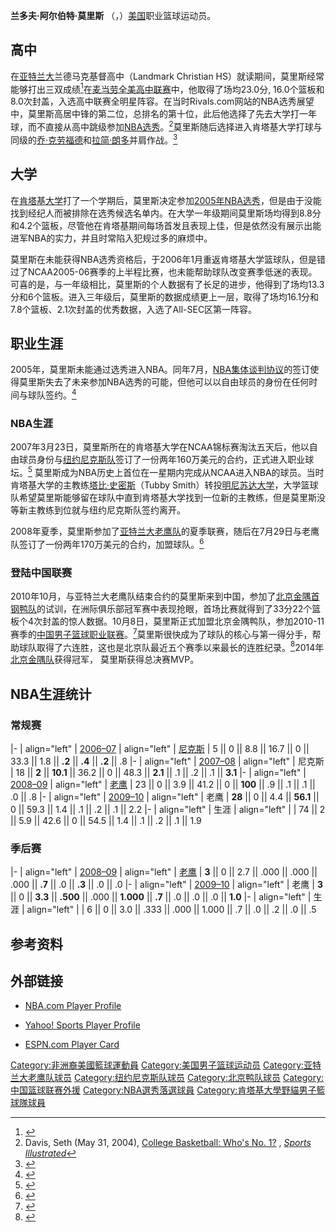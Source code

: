 {{NoteTA|G1=NBA
|1=zh-hans:兰多夫;zh-hk:蘭道夫;zh-tw:藍道夫;
}}
{{Infobox NBA Player
| name = 兰多夫·阿尔伯特·莫里斯
| image =
| caption = 
| team = 自由球员
| number = 
| height_ft = 6
| height_in = 11
| weight_lb = 275
| position = [[中锋|中锋]]
| birth_date = {{Birth date and age|1986|1|2}}
| birth_place = {{USA}}[[德克萨斯州|德克萨斯州]][[休斯顿|休斯顿]]
| high_school  = 亚特兰大兰德马克基督高中（[[乔治亚州|乔治亚州]][[费尔本|费尔本]]）
| college = [[肯塔基大学|肯塔基大学]]（2004–2007）
| nationality = {{USA}}
| draft = 未选上
| draft_year = 2005
| draft_team = 
| career_start = 2007
| career_end =
| years1 = 2007–2008 | team1 = [[纽约尼克斯|纽约尼克斯]]
| years2 = 2008–2010 | team2 = [[亚特兰大老鹰|亚特兰大老鹰]]
| years3 = 2010–2018 | team3 = [[北京鸭篮球俱乐部|北京首钢鸭]]
| years4 = 2018 | team4 = [[广东宏远华南虎篮球俱乐部|广东宏远华南虎]]
| highlights = 麦当劳全美高中联赛全明星阵容 2004<br/>NCAA大学联赛All-SEC区第一阵容 2007<br>CBA冠軍 2011-12、2013-14、2014-15<br>[[中國男子籃球職業聯賽總決賽最有價值球員|總決賽最有價值球員]] 2014<br>CBA全明星 2010 2014
}}

'''兰多夫·阿尔伯特·莫里斯''' （{{lang-en|'''Randolph Albert Morris'''}}，{{bd|1986年|1月2日||}}）[[美国|美国]]职业篮球运动员。

==高中==
在[[亚特兰大|亚特兰大]]兰德马克基督高中（Landmark Christian HS）就读期间，莫里斯经常能够打出三双成绩<ref>{{Cite web |url=http://assets.espn.go.com/dickvitale/vcolumn050613-RandolphMorris.html |title=Kentucky's Morris should pull out of draft |accessdate=2011-01-01 |archive-date=2011-10-02 |archive-url=https://web.archive.org/web/20111002112040/http://assets.espn.go.com/dickvitale/vcolumn050613-RandolphMorris.html |dead-url=no }}</ref>在[[麦当劳全美高中联赛|麦当劳全美高中联赛]]中，他取得了场均23.0分, 16.0个篮板和8.0次封盖，入选高中联赛全明星阵容。在当时Rivals.com网站的NBA选秀展望中，莫里斯高居中锋的第二位，总排名的第十位，此后他选择了先去大学打一年球，而不直接从高中跳级参加[[NBA选秀|NBA选秀]]。<ref>Davis, Seth (May 31, 2004), [http://vault.sportsillustrated.cnn.com/vault/article/magazine/MAG1032165/index.htm College Basketball: Who's No. 1?] {{Webarchive|url=https://archive.is/20120723160307/http://vault.sportsillustrated.cnn.com/vault/article/magazine/MAG1032165/index.htm |date=2012-07-23 }}, ''[[Sports_Illustrated|Sports Illustrated]]''</ref>莫里斯随后选择进入肯塔基大学打球与同级的[[乔·克劳福德|乔·克劳福德]]和[[拉简·朗多|拉简·朗多]]并肩作战。<ref>{{cite web |url=http://rivalshoops.rivals.com/content.asp?SID=910&CID=297763 |title=Rivals.com Top 25 for 2004 |publisher=Rivals.com |accessdate=2007-03-12 |archive-date=2016-04-13 |archive-url=https://web.archive.org/web/20160413054356/https://rivalshoops.rivals.com/content.asp?SID=910&CID=297763 |dead-url=no }}</ref> 

==大学==
在[[肯塔基大学|肯塔基大学]]打了一个学期后，莫里斯决定参加[[2005年NBA选秀|2005年NBA选秀]]，但是由于没能找到经纪人而被排除在选秀候选名单内。在大学一年级期间莫里斯场均得到8.8分和4.2个篮板，尽管他在肯塔基期间每场首发且表现上佳，但是依然没有展示出能进军NBA的实力，并且时常陷入犯规过多的麻烦中。

莫里斯在未能获得NBA选秀资格后，于2006年1月重返肯塔基大学篮球队，但是错过了NCAA2005-06赛季的上半程比赛，也未能帮助球队改变赛季低迷的表现。可喜的是，与一年级相比，莫里斯的个人数据有了长足的进步，他得到了场均13.3分和6个篮板。进入三年级后，莫里斯的数据成绩更上一层，取得了场均16.1分和7.8个篮板、2.1次封盖的优秀数据，入选了All-SEC区第一阵容。

==职业生涯==
2005年，莫里斯未能通过选秀进入NBA。同年7月，[[NBA工资帽|NBA集体谈判协议]]的签订使得莫里斯失去了未来参加NBA选秀的可能，但他可以以自由球员的身份在任何时间与球队签约。<ref>{{cite web |url=http://sports.yahoo.com/nba/news;_ylt=ArIdXHcsDMBVPp7nISY7oBO8vLYF?slug=aw-morris121106&prov=yhoo&type=lgns |title=The Problematic Prospect |last=Wojnarowski |first=Adrian |publisher=Yahoo! Sports |date=2006-12-11 |accessdate=2007-04-04}}</ref>
===NBA生涯===
2007年3月23日，莫里斯所在的肯塔基大学在NCAA锦标赛淘汰五天后，他以自由球员身份与[[纽约尼克斯队|纽约尼克斯队]]签订了一份两年160万美元的合约，正式进入职业球坛。<ref>{{cite web|url=http://sports.espn.go.com/nba/news/story?id=2809958|title=Knicks sign Kentucky center Morris to 2-year deal|publisher=ESPN.com|accessdate=2007-03-23|archive-date=2016-02-03|archive-url=https://web.archive.org/web/20160203105808/http://sports.espn.go.com/nba/news/story?id=2809958|dead-url=no}}</ref> 莫里斯成为NBA历史上首位在一星期内完成从NCAA进入NBA的球员。当时肯塔基大学的主教练[[塔比·史密斯|塔比·史密斯]]（Tubby Smith）转投[[明尼苏达大学|明尼苏达大学]]，大学篮球队希望莫里斯能够留在球队中直到肯塔基大学找到一位新的主教练，但是莫里斯没等新主教练到位就与纽约尼克斯队签约离开。

2008年夏季，莫里斯参加了[[亚特兰大老鹰队|亚特兰大老鹰队]]的夏季联赛，随后在7月29日与老鹰队签订了一份两年170万美元的合约，加盟球队。<ref>{{Cite web |url=http://www.ajc.com/hawks/content/sports/hawks/stories/2008/07/29/hawks_randolph_morris.html |title=Hawks land big man |accessdate=2011-01-01 |archive-date=2012-07-28 |archive-url=https://archive.is/20120728130353/www.ajc.com/hawks/content/sports/hawks/stories/2008/07/29/hawks_randolph_morris.html |dead-url=no }}</ref>
===登陆中国联赛===
2010年10月，与亚特兰大老鹰队结束合约的莫里斯来到中国，参加了[[北京鸭篮球俱乐部|北京金隅首钢鸭队]]的试训，在洲际俱乐部冠军赛中表现抢眼，首场比赛就得到了33分22个篮板个4次封盖的惊人数据。10月8日，莫里斯正式加盟北京金隅鸭队，参加2010-11赛季的[[中国男子篮球职业联赛|中国男子篮球职业联赛]]。<ref>{{cite web|url=http://sports.163.com/10/1008/15/6IG1SP3T00052UUC.html|title=北京正式签下前老鹰中锋 莫里斯洲际赛表现抢眼|last=袁杰|first=|publisher=网易体育|date=2010-10-08|accessdate=2011-01-01|archive-date=2019-08-02|archive-url=https://web.archive.org/web/20190802002824/http://sports.163.com/10/1008/15/6IG1SP3T00052UUC.html}}</ref>莫里斯很快成为了球队的核心与第一得分手，帮助球队取得了六连胜，这也是北京队最近五个赛季以来最长的连胜纪录。<ref>{{cite web|url=http://sports.sina.com.cn/cba/2010-12-26/21185382440.shtml|title=北京逆转江苏收获六连胜 莫里斯37分弗朗西斯休战|last=|first=|publisher=新浪体育|date=2010-12-26|accessdate=2011-01-01|archive-date=2019-08-01|archive-url=https://web.archive.org/web/20190801104901/http://sports.sina.com.cn/cba/2010-12-26/21185382440.shtml|dead-url=no}}</ref>2014年[[北京鸭篮球俱乐部|北京金隅队]]获得冠军，
莫里斯获得总决赛MVP。

== NBA生涯统计 ==

{{NBA player statistics legend}}

=== 常规赛 ===

{{NBA player statistics start}}
|-
| align="left" | [[2006-2007_NBA赛季|2006–07]]
| align="left" | [[纽约尼克斯|尼克斯]]
| 5 || 0 || 8.8 || 16.7 || 0 || 33.3 || 1.8 || '''.2''' || '''.4''' || '''.2''' || .8
|-
| align="left" | [[2007-2008_NBA赛季|2007–08]]
| align="left" | 尼克斯
| 18 || '''2''' || '''10.1''' || 36.2 || 0 || 48.3 || '''2.1''' || .1 || .2 || .1 || '''3.1'''
|-
| align="left" | [[2008-2009_NBA赛季|2008–09]]
| align="left" | [[亚特兰大老鹰|老鹰]]
| 23 || 0 || 3.9 || 41.2 || 0 || '''100''' || .9 || .1 || .1 || .0 || .8
|-
| align="left" | [[2009-2010_NBA赛季|2009–10]]
| align="left" | 老鹰
| '''28''' || 0 || 4.4 || '''56.1''' || 0 || 59.3 || 1.4 || .1 || .2 || .1 || 2.2
|-
| align="left" | 生涯
| align="left" | 
| 74 || 2 || 5.9 || 42.6 || 0 || 54.5 || 1.4 || .1 || .2 || .1 || 1.9
{{end box}}

=== 季后赛 ===
{{NBA player statistics start}}
|-
| align="left" | [[2009年NBA季后赛|2008–09]]
| align="left" | [[亚特兰大老鹰|老鹰]]
| '''3''' || 0 || 2.7 || .000 || .000 || .000 || '''.7''' || .0 || '''.3''' || .0 || .0
|-
| align="left" | [[2010年NBA季后赛|2009–10]]
| align="left" | 老鹰
| '''3''' || 0 || '''3.3''' || '''.500''' || .000 || '''1.000''' || '''.7''' || .0 || .0 || .0 || '''1.0'''
|-
| align="left" | 生涯
| align="left" | 
| 6 || 0 || 3.0 || .333 || .000 || 1.000 || .7 || .0 || .2 || .0 || .5
{{end box}}

==参考资料==
{{Reflist}}

==外部链接==
*{{en}}[http://www.nba.com/playerfile/randolph_morris/index.html NBA.com Player Profile] {{Wayback|url=http://www.nba.com/playerfile/randolph_morris/index.html |date=20121014141342 }}
*{{en}}[http://sports.yahoo.com/nba/players/4242 Yahoo! Sports Player Profile] {{Wayback|url=http://sports.yahoo.com/nba/players/4242 |date=20191103103815 }}
*{{en}}[http://sports.espn.go.com/nba/players/profile?statsId=4242 ESPN.com Player Card] {{Wayback|url=http://sports.espn.go.com/nba/players/profile?statsId=4242 |date=20080818101843 }}

{{CBA总决赛最有价值球员}}
{{Navboxes|title=兰多夫·莫里斯在职业联赛的夺冠情况|list1=
{{2011-12赛季CBA总冠军|1}}
{{2013-14赛季CBA总冠军|1}}
{{2014-15赛季CBA总冠军}}
}}

{{Authority control}}
{{DEFAULTSORT:Morris, Randolph}}
[[Category:非洲裔美國籃球運動員|Category:非洲裔美國籃球運動員]]
[[Category:美国男子篮球运动员|Category:美国男子篮球运动员]]

[[Category:亚特兰大老鹰队球员|Category:亚特兰大老鹰队球员]]
[[Category:纽约尼克斯队球员|Category:纽约尼克斯队球员]]
[[Category:北京鸭队球员|Category:北京鸭队球员]]
[[Category:中国篮球联赛外援|Category:中国篮球联赛外援]]
[[Category:NBA選秀落選球員|Category:NBA選秀落選球員]]
[[Category:肯塔基大學野貓男子籃球隊球員|Category:肯塔基大學野貓男子籃球隊球員]]